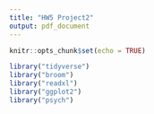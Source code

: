 ```yaml
---
title: "HW5 Project2"
output: pdf_document
---
```


```r
knitr::opts_chunk$set(echo = TRUE)
```


```r
library("tidyverse")
library("broom")
library("readxl")
library("ggplot2")
library("psych")
```